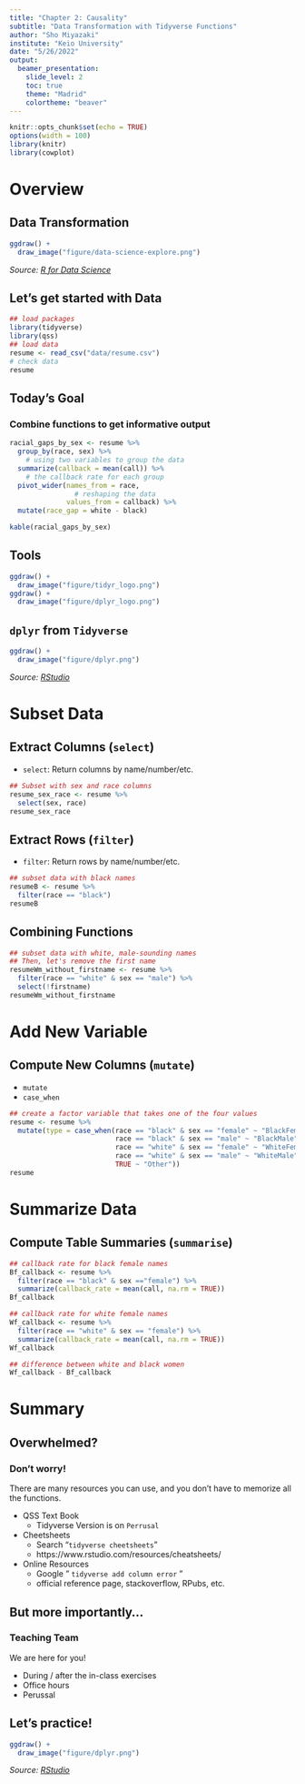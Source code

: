 ```yaml
---
title: "Chapter 2: Causality"
subtitle: "Data Transformation with Tidyverse Functions"
author: "Sho Miyazaki"
institute: "Keio University"
date: "5/26/2022"
output: 
  beamer_presentation:
    slide_level: 2
    toc: true
    theme: "Madrid"
    colortheme: "beaver"
---
```


```r
knitr::opts_chunk$set(echo = TRUE)
options(width = 100)
library(knitr)
library(cowplot)
```

# Overview

## Data Transformation

```r
ggdraw() + 
  draw_image("figure/data-science-explore.png") 
```
*Source: [R for Data Science](https://r4ds.had.co.nz/explore-intro.html)*

## Let's get started with Data
\small
```r
## load packages
library(tidyverse)
library(qss)
## load data
resume <- read_csv("data/resume.csv")
# check data 
resume
```

## Today's Goal
### Combine functions to get informative output
\small
```r
racial_gaps_by_sex <- resume %>%
  group_by(race, sex) %>% 
    # using two variables to group the data 
  summarize(callback = mean(call)) %>% 
    # the callback rate for each group 
  pivot_wider(names_from = race, 
                # reshaping the data
              values_from = callback) %>%
  mutate(race_gap = white - black)
```
\large

```r
kable(racial_gaps_by_sex)
```

## Tools
```r
ggdraw() + 
  draw_image("figure/tidyr_logo.png") 
ggdraw() + 
  draw_image("figure/dplyr_logo.png") 
```

## `dplyr` from `Tidyverse`

```r
ggdraw() + 
  draw_image("figure/dplyr.png") 
```
*Source: [RStudio](https://www.rstudio.com/resources/webinars/tidyverse-visualization-manipulation-basics/)*

# Subset Data

## Extract Columns (`select`) 

- `select`: Return columns by name/number/etc.
```r
## Subset with sex and race columns
resume_sex_race <- resume %>% 
  select(sex, race)
resume_sex_race
```


## Extract Rows (`filter`)

- `filter`: Return rows by name/number/etc.

```r
## subset data with black names
resumeB <- resume %>% 
  filter(race == "black")
resumeB
```

## Combining Functions

```r
## subset data with white, male-sounding names
## Then, let's remove the first name
resumeWm_without_firstname <- resume %>% 
  filter(race == "white" & sex == "male") %>% 
  select(!firstname)
resumeWm_without_firstname
```

# Add New Variable
## Compute New Columns (`mutate`)

- `mutate`
- `case_when`

\scriptsize
```r
## create a factor variable that takes one of the four values
resume <- resume %>%
  mutate(type = case_when(race == "black" & sex == "female" ~ "BlackFemale",
                          race == "black" & sex == "male" ~ "BlackMale",
                          race == "white" & sex == "female" ~ "WhiteFemale",
                          race == "white" & sex == "male" ~ "WhiteMale",
                          TRUE ~ "Other"))
resume
```

# Summarize Data
## Compute Table Summaries (`summarise`)

\scriptsize

```r
## callback rate for black female names
Bf_callback <- resume %>% 
  filter(race == "black" & sex =="female") %>%
  summarize(callback_rate = mean(call, na.rm = TRUE))
Bf_callback
```
\tiny
```r
## callback rate for white female names
Wf_callback <- resume %>% 
  filter(race == "white" & sex == "female") %>%
  summarize(callback_rate = mean(call, na.rm = TRUE))
Wf_callback
```
\scriptsize
```r
## difference between white and black women
Wf_callback - Bf_callback
```

# Summary

## Overwhelmed? 
### Don't worry!
There are many resources you can use, and you don't have to memorize all the functions.

- QSS Text Book
  + Tidyverse Version is on `Perrusal`
- Cheetsheets
  + Search "`tidyverse cheetsheets`"
  + https://www.rstudio.com/resources/cheatsheets/
- Online Resources 
  + Google " `tidyverse add column error` "
  + official reference page, stackoverflow, RPubs, etc. 

## But more importantly...

### Teaching Team
We are here for you!

- During / after the in-class exercises
- Office hours 
- Perussal 

## Let's practice!
```r
ggdraw() + 
  draw_image("figure/dplyr.png") 
```
*Source: [RStudio](https://www.rstudio.com/resources/webinars/tidyverse-visualization-manipulation-basics/)*
